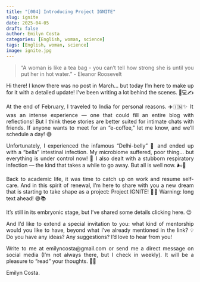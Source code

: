 ```yaml
---
title: "[004] Introducing Project IGNITE"
slug: ignite
date: 2025-04-05
draft: false
author: Emilyn Costa
categories: [English, woman, science]
tags: [English, woman, science]
image: ignite.jpg
---
```

<div style="text-align: justify">

> "A woman is like a tea bag - you can't tell how strong she is until you put her in hot water."
> - Eleanor Roosevelt

<div style="text-align: justify">

Hi there! I know there was no post in March… but today I’m here to make up for it with a detailed update! I’ve been writing a lot behind the scenes. 🌸💻✍️

At the end of February, I traveled to India for personal reasons. ✈️🇮🇳✨ It was an intense experience — one that could fill an entire blog with reflections! But I think these stories are better suited for intimate chats with friends. If anyone wants to meet for an “e-coffee,” let me know, and we’ll schedule a day! 😅

Unfortunately, I experienced the infamous “Delhi-belly” 🥴 and ended up with a "bella" intestinal infection. My microbiome suffered, poor thing… but everything is under control now! 💪 I also dealt with a stubborn respiratory infection — the kind that takes a while to go away. But all is well now. 🌬️💊

Back to academic life, it was time to catch up on work and resume self-care. And in this spirit of renewal, I’m here to share with you a new dream that is starting to take shape as a project: Project IGNITE! 🚀🔥 Warning: long text ahead! 😅📚

It’s still in its embryonic stage, but I’ve shared some details clicking here. 😉

And I’d like to extend a special invitation to you: what kind of mentorship would you like to have, beyond what I’ve already mentioned in the link? 💡 Do you have any ideas? Any suggestions? I’d love to hear from you!

Write to me at emilyncosta@gmail.com or send me a direct message on social media (I’m not always there, but I check in weekly).
It will be a pleasure to “read” your thoughts. 💬💛

Emilyn Costa.

</div>